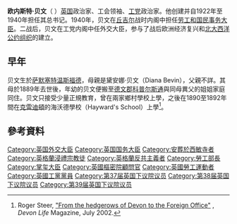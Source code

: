 {{expand|time=2013-10-23T07:30:00+00:00}}
{{NoteTA
|G1=PoliticiansUK
|G2=UK Places
}}
{{Infobox officeholder
| honorific-prefix   = [[非常尊敬的|非常尊敬的]]
| name               = 欧内斯特·贝文
| honorific-suffix   = 
| image              = Ernest Bevin MP.jpg
| office             = [[掌璽大臣|掌璽大臣]]
| term_start         = 1951年3月9日
| term_end           = 1951年4月14日
| primeminister      = [[克莱门特·艾德礼|克莱门特·艾德礼]]
| predecessor        = [[克里斯托·弗艾迪生，第一子爵艾迪生|克里斯托弗艾迪生]]
| successor          = [[理查德斯·托克斯|理查德斯·托克斯]]
| office1            = [[外交及聯邦事務大臣|外交及聯邦事務大臣]]
| term_start1        = 1945年7月27日
| term_end1          = 1951年3月9日
| primeminister1     = [[克莱门特·艾德礼|克莱门特·艾德礼]]
| predecessor1       = [[安東尼·艾登|安東尼·艾登]]
| successor1         = [[赫伯特·莫里森|赫伯特·莫里森]]
| office2            = [[就业大臣|劳工和国民服务部长]]
| term_start2        = 1940年5月13日
| term_end2          = 1940年5月23日
| primeminister2     = [[温斯顿·丘吉尔|温斯顿·丘吉尔]]
| predecessor2       = [[欧内斯特·布朗_英国政治家|欧内斯特·布朗]]
| successor2         = [[拉巴·特勒|拉巴·特勒]]
| birth_date         = 1881年3月9日
| birth_place        = 英格兰[[萨默塞特|萨默塞特]][[温斯福德，萨默塞特|温斯福德]]
| death_place        = 英国[[伦敦|伦敦]]
| death_date         = {{death date and age|1951|04|14|1881|3|9|df=y}}
| nationality        = [[英国|英国]]
| party              = [[工党_(英国)|工党]]
| spouse = {{Marriage|佛罗伦萨·安妮·汤利|1906}}
| children = 1
}}
'''欧内斯特·贝文'''（{{lang-en|Ernest Bevin}} {{bd|1881年|3月9日|1951年|4月14日}}）[[英国|英国]]政治家、工会领袖、[[工党_(英国)|工党]]政治家。他创建{{link-en|运输和杂务工工会|Transport and General Workers' Union}}并自1922年至1940年担任其总书记。1940年，贝文在[[丘吉尔|丘吉尔]]战时内阁中担任[[劳工和国民事务大臣|劳工和国民事务大臣]]。二战后，贝文在工党内阁中任外交大臣，参与了战后欧洲经济复兴和[[北大西洋公约组织|北大西洋公约组织]]的建立。

==早年==
贝文生於[[萨默塞特|萨默塞特]][[温斯福德，萨默塞特|温斯福德]]，母親是黛安娜·贝文（Diana Bevin），父親不詳。其母於1889年去世後，年幼的贝文便搬至[[德文郡|德文郡]][[科普尔斯通|科普尔斯通]]與同母異父的姐姐家庭同住。贝文只接受少量正規教育，曾在兩家鄉村學校上學，之後在1890至1892年間在[[克雷迪頓|克雷迪頓]]的海沃德學校（Hayward's School）上學<ref>Roger Steer, [http://www.rogersteer.com/from-the-hedgerows-of-devon-to-the-foreign-office "From the hedgerows of Devon to the Foreign Office"] {{Wayback|url=http://www.rogersteer.com/from-the-hedgerows-of-devon-to-the-foreign-office |date=20210119021213 }},  ''Devon Life'' Magazine, July 2002.<!--ISSN/ISBN needed--></ref>。

==參考資料==
{{Reflist}}

{{Authority control}}

{{DEFAULTSORT:Bevin, Ernest}}
[[Category:英国外交大臣|Category:英国外交大臣]]
[[Category:英国国务大臣|Category:英国国务大臣]]
[[Category:安葬於西敏寺者|Category:安葬於西敏寺者]]
[[Category:英格蘭浸禮宗教徒|Category:英格蘭浸禮宗教徒]]
[[Category:英格蘭反共主義者|Category:英格蘭反共主義者]]
[[Category:勞工部長|Category:勞工部長]]
[[Category:掌玺大臣|Category:掌玺大臣]]
[[Category:英國樞密院顧問官|Category:英國樞密院顧問官]]
[[Category:英國勞工運動者|Category:英國勞工運動者]]
[[Category:英國工黨黨員|Category:英國工黨黨員]]
[[Category:第37届英国下议院议员|Category:第37届英国下议院议员]]
[[Category:第38届英国下议院议员|Category:第38届英国下议院议员]]
[[Category:第39届英国下议院议员|Category:第39届英国下议院议员]]